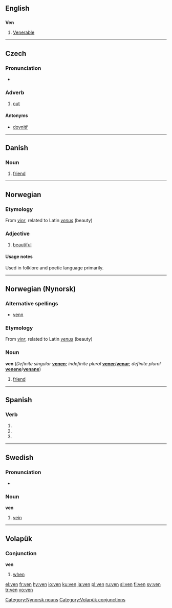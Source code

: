 ==English==

==={{abbreviation}}===
'''Ven'''

# [[Venerable]]

----

==Czech==

===Pronunciation===
*{{audio|Cs-ven.ogg|audio}}

===Adverb===
{{cs-adv}}

# [[out]]

====Antonyms====
* [[dovnitř]]

----

==Danish==

===Noun===
{{da-noun|g=c|en|ven|vennen|venner|vennerne}}

# [[friend]]

----

==Norwegian==

===Etymology===
From {{ON.|no}} ''[[vinr]]'', related to Latin ''[[venus]]'' (beauty)

===Adjective===
{{no-adj-1}}

# [[beautiful]]

====Usage notes====
Used in folklore and poetic language primarily.

----

== Norwegian (Nynorsk)==

===Alternative spellings===
*[[venn]]

===Etymology===
From {{ON.|nn}} ''[[vinr]]'', related to Latin ''[[venus]]'' (beauty)

===Noun===
'''ven''' {{m}} (''Definite singular'' '''[[venen]]'''; ''indefinite plural'' '''[[vener]]'''/'''[[venar]]'''; ''definite  plural'' '''[[venene]]'''/'''[[venane]]''')

# [[friend]]

[[Category:Nynorsk nouns]]

----

==Spanish==

===Verb===
{{es-verb-form}}
# {{es-verb form of|mood=imp|num=s|pers=2|formal=n|sense=+|ending=ir|verb=[[venir]]}}
# {{es-verb form of|mood=ind|tense=pres|num=p|pers=2|formal=y|ending=er|verb=[[ver]]}}
# {{es-verb form of|mood=ind|tense=pres|num=p|pers=3|ending=er|verb=[[ver]]}}

----

==Swedish==

===Pronunciation===
*{{audio|Sv-en ven.ogg|audio}}

===Noun===
'''ven''' {{c}}

# [[vein]]

----

==Volapük==

===Conjunction===
'''ven'''

# [[when]]

[[Category:Volapük conjunctions]]

[[el:ven]]
[[fr:ven]]
[[hy:ven]]
[[io:ven]]
[[ku:ven]]
[[ja:ven]]
[[pl:ven]]
[[ru:ven]]
[[sl:ven]]
[[fi:ven]]
[[sv:ven]]
[[tr:ven]]
[[vo:ven]]